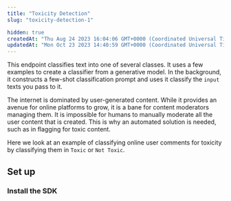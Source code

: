 ```yaml
---
title: "Toxicity Detection"
slug: "toxicity-detection-1"

hidden: true
createdAt: "Thu Aug 24 2023 16:04:06 GMT+0000 (Coordinated Universal Time)"
updatedAt: "Mon Oct 23 2023 14:40:59 GMT+0000 (Coordinated Universal Time)"
---
```

This endpoint classifies text into one of several classes. It uses a few examples to create a classifier from a generative model. In the background, it constructs a few-shot classification prompt and uses it classify the `input` texts you pass to it.

The internet is dominated by user-generated content. While it provides an avenue for online platforms to grow, it is a bane for content moderators managing them. It is impossible for humans to manually moderate all the user content that is created. This is why an automated solution is needed, such as in flagging for toxic content.

Here we look at an example of classifying online user comments for toxicity by classifying them in `Toxic` or `Not Toxic`.

## Set up

### Install the SDK
